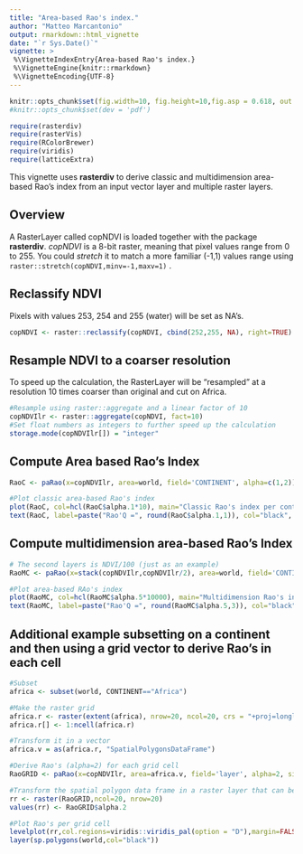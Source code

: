 ```yaml
---
title: "Area-based Rao's index."
author: "Matteo Marcantonio"
output: rmarkdown::html_vignette
date: "`r Sys.Date()`"
vignette: >
 %\VignetteIndexEntry{Area-based Rao's index.}
 %\VignetteEngine{knitr::rmarkdown}
 %\VignetteEncoding{UTF-8}
---
```


```r
knitr::opts_chunk$set(fig.width=10, fig.height=10,fig.asp = 0.618, out.width = "95%", fig.align = "center", fig.dpi = 150, collapse = FALSE, comment = "#") 
#knitr::opts_chunk$set(dev = 'pdf')
```
```r
require(rasterdiv)
require(rasterVis)
require(RColorBrewer)
require(viridis)
require(latticeExtra)
```
This vignette uses **rasterdiv** to derive classic and multidimension area-based Rao's index from an input vector layer and multiple raster layers.

## Overview
A RasterLayer called copNDVI is loaded together with the package **rasterdiv**. *copNDVI* is a 8-bit raster, meaning that pixel values range from 0 to 255. You could *stretch* it to match a more familiar (-1,1) values range using `raster::stretch(copNDVI,minv=-1,maxv=1)` .

## Reclassify NDVI 
Pixels with values 253, 254 and 255 (water) will be set as NA's.

```r
copNDVI <- raster::reclassify(copNDVI, cbind(252,255, NA), right=TRUE)
```

## Resample NDVI to a coarser resolution 
To speed up the calculation, the RasterLayer will be "resampled" at a resolution 10 times coarser than original and cut on Africa.

```r
#Resample using raster::aggregate and a linear factor of 10
copNDVIlr <- raster::aggregate(copNDVI, fact=10)
#Set float numbers as integers to further speed up the calculation
storage.mode(copNDVIlr[]) = "integer"
```

## Compute Area based Rao's Index
```r
RaoC <- paRao(x=copNDVIlr, area=world, field='CONTINENT', alpha=c(1,2))
```

```r
#Plot classic area-based Rao's index
plot(RaoC, col=hcl(RaoC$alpha.1*10), main="Classic Rao's index per continent alpha 1")
text(RaoC, label=paste("Rao'Q =", round(RaoC$alpha.1,1)), col="black", family="Arial", halo=TRUE)
```

## Compute multidimension area-based Rao's Index
```r
# The second layers is NDVI/100 (just as an example)
RaoMC <- paRao(x=stack(copNDVIlr,copNDVIlr/2), area=world, field='CONTINENT', alpha=5, method="multidimension", simplify=1)
```

```r
#Plot area-based RAo's index
plot(RaoMC, col=hcl(RaoMC$alpha.5*10000), main="Multidimension Rao's index per continent alpha 5")
text(RaoMC, label=paste("Rao'Q =", round(RaoMC$alpha.5,3)), col="black", family="Arial", halo=TRUE)
```

## Additional example subsetting on a continent and then using a grid vector to derive Rao's in each cell

```r
#Subset
africa <- subset(world, CONTINENT=="Africa")

#Make the raster grid
africa.r <- raster(extent(africa), nrow=20, ncol=20, crs = "+proj=longlat +datum=WGS84 +no_defs +ellps=WGS84 +towgs84=0,0,0")
africa.r[] <- 1:ncell(africa.r)

#Transform it in a vector
africa.v = as(africa.r, "SpatialPolygonsDataFrame")

#Derive Rao's (alpha=2) for each grid cell
RaoGRID <- paRao(x=copNDVIlr, area=africa.v, field='layer', alpha=2, simplify=1, na.tolerance=0.5)

#Transform the spatial polygon data frame in a raster layer that can be used in levelplot
rr <- raster(RaoGRID,ncol=20, nrow=20)
values(rr) <- RaoGRID$alpha.2
```

```r
#Plot Rao's per grid cell
levelplot(rr,col.regions=viridis::viridis_pal(option = "D"),margin=FALSE,scales=list(draw=FALSE),xlab=NULL,ylab=NULL) +
layer(sp.polygons(world,col="black"))
```
